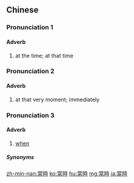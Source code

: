 {{also|当時|当时}}
==Chinese==
{{zh-forms|s=当时}}

===Pronunciation 1===
{{zh-pron
|m=dāngshí
|c=dong1 si4
|h=pfs=tông-sṳ̀
|mn=xm,qz,zz,twv:tng-sî/tw:tong-sî
|cat=adv
}}

====Adverb====
{{zh-adv}}

# at the time; at that time

===Pronunciation 2===
{{zh-pron
|m=dàngshí
|cat=adv
}}

====Adverb====
{{zh-adv}}

# at that very moment; immediately

===Pronunciation 3===
{{zh-pron
|mn=tw:tang-sî
|cat=adv
}}

====Adverb====
{{zh-adv}}

# {{lb|zh|Taiwanese Min Nan}} [[when]]

=====Synonyms=====
{{zh-dial|什麼時候}}

{{zh-cat|Elementary}}

[[zh-min-nan:當時]]
[[ko:當時]]
[[hu:當時]]
[[mg:當時]]
[[ja:當時]]